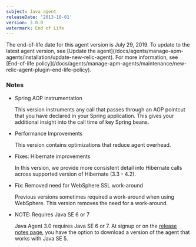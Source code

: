 ```yaml
---
subject: Java agent
releaseDate: '2013-10-01'
version: 3.0.0
watermark: End of Life
---
```


<Callout variant="important">
  The end-of-life date for this agent version is July 29, 2019. To update to the latest agent version, see [Update the agent](/docs/agents/manage-apm-agents/installation/update-new-relic-agent). For more information, see [End-of-life policy](/docs/agents/manage-apm-agents/maintenance/new-relic-agent-plugin-end-life-policy).
</Callout>

### Notes

* Spring AOP instrumentation

  This version instruments any call that passes through an AOP pointcut that you have declared in your Spring application. This gives your additional insight into the call time of key Spring beans.
* Performance Improvements

  This version contains optimizations that reduce agent overhead.
* Fixes: Hibernate improvements

  In this version, we provide more consistent detail into Hibernate calls across supported version of Hibernate (3.3 - 4.2).
* Fix: Removed need for WebSphere SSL work-around

  Previous versions sometimes required a work-around when using WebSphere. This version removes the need for a work-around.
* NOTE: Requires Java SE 6 or 7

  Java Agent 3.0 requires Java SE 6 or 7. At signup or on the [release notes page](/docs/release-notes/agent-release-notes/java-release-notes), you have the option to download a version of the agent that works with Java SE 5.
